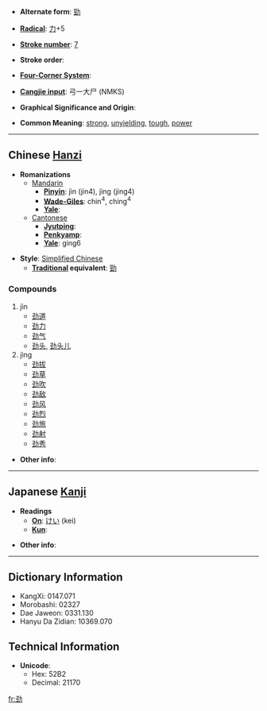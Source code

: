 * '''Alternate form''': [[勁]]

* '''[[Wiktionary:Chinese radical index| Radical]]''': [[Wiktionary:Chinese radical index 力|力]]+5

* '''[[Wiktionary:Chinese total strokes index|Stroke number]]''': [[Wiktionary:Chinese total strokes index 7|7]]

* '''Stroke order''': 

* '''[[Wiktionary:Chinese four corner index|Four-Corner System]]''': 

* '''[[Wiktionary:Chinese Cangjie index|Cangjie input]]''': 弓一大尸 (NMKS)

* '''Graphical Significance and Origin''': 

* '''Common Meaning''': [[strong]], [[unyielding]], [[tough]], [[power]]

----

== Chinese [[Hanzi]] ==

* '''Romanizations'''
** [[Mandarin]]
*** '''[[Pinyin]]''': jìn (jin4), jìng (jing4)
*** '''[[Wade-Giles]]''': chin<sup>4</sup>, ching<sup>4</sup>
*** '''[[Yale]]''': 
**[[Cantonese]]
***'''[[Jyutping]]''':
***'''[[Penkyamp]]''': 
***'''[[Yale]]''': ging6

* '''Style''': [[Simplified Chinese]] 
** '''[[Traditional Chinese|Traditional]] equivalent''': [[勁]]

===Compounds===
#jìn
#*[[劲道]]
#*[[劲力]]
#*[[劲气]]
#*[[劲头]], [[劲头儿]]
#jìng
#*[[劲拔]]
#*[[劲草]]
#*[[劲吹]]
#*[[劲敌]]
#*[[劲风]]
#*[[劲烈]]
#*[[劲旅]]
#*[[劲射]]
#*[[劲秀]]

* '''Other info''': 

----

== Japanese [[Kanji]] ==

* '''Readings'''
** '''[[On]]''': [[けい]] (kei)
** '''[[Kun]]''': 

* '''Other info''':  

----

== Dictionary Information ==

* KangXi: 0147.071
* Morobashi: 02327
* Dae Jaweon: 0331.130
* Hanyu Da Zidian: 10369.070

== Technical Information ==

* '''Unicode''':
** Hex: 52B2
** Decimal: 21170

[[fr:劲]]